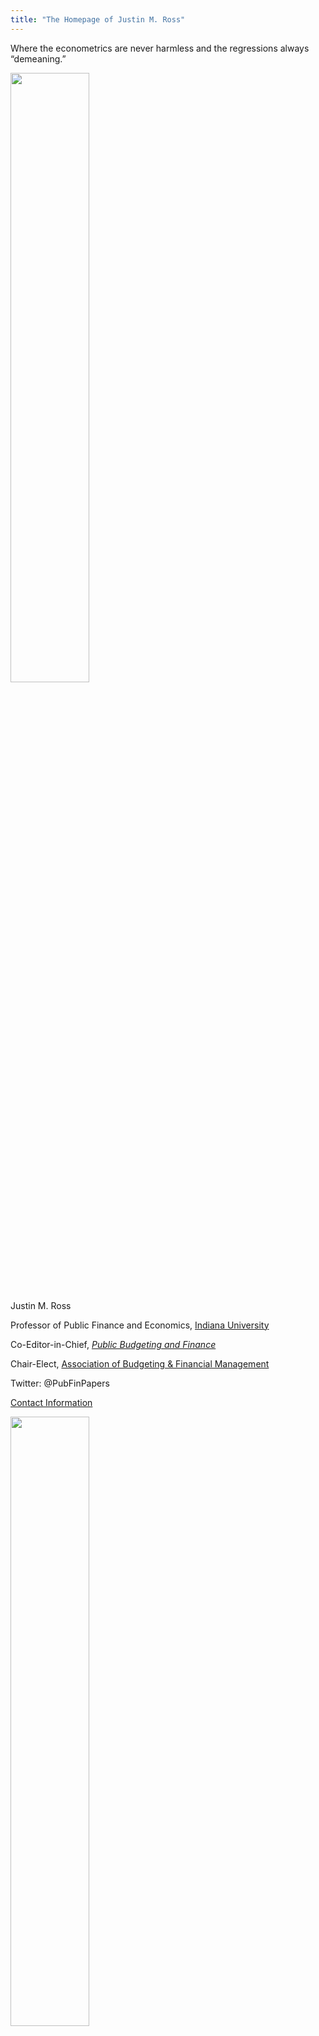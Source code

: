 ```yaml
---
title: "The Homepage of Justin M. Ross"
---
```


Where the econometrics are never harmless and the regressions always "demeaning."

<img src="ross_justin.jpg" style="width:50%">

Justin M. Ross

Professor of Public Finance and Economics, [Indiana University](https://oneill.indiana.edu/index.html)

Co-Editor-in-Chief, [*Public Budgeting and Finance*](https://onlinelibrary.wiley.com/journal/15405850)

Chair-Elect, [Association of Budgeting \& Financial Management](https://abfm.org/)

Twitter: @PubFinPapers

[Contact Information](https://oneill.indiana.edu/faculty-research/directory/profiles/faculty/full-time/ross-justin.html)

<img src="teachingJDR.jpg" style="width:50%">

<img src="speasign.jpg" style="width:50%">

<img src="presentations2008.jpg" style="width:50%">

#rmarkdown::render("index.Rmd")